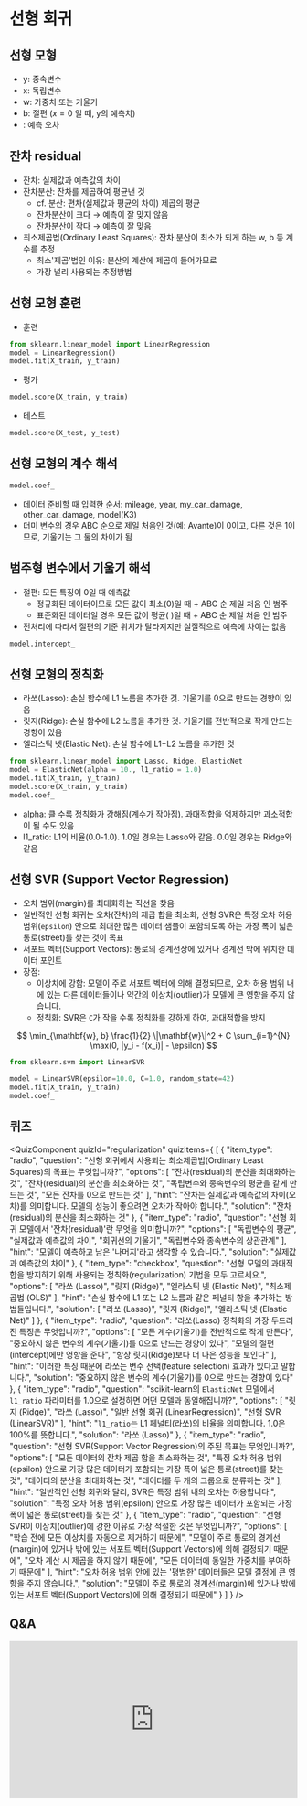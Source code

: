 # 선형 회귀

## 선형 모형

  * y: 종속변수 
  * x: 독립변수 
  * w: 가중치 또는 기울기 
  * b: 절편 ($x=0$ 일 때, y의 예측치) 
  * : 예측 오차 

## 잔차 residual

  * 잔차: 실제값과 예측값의 차이 
  * 잔차분산: 잔차를 제곱하여 평균낸 것 
    * cf. 분산: 편차(실제값과 평균의 차이) 제곱의 평균 
    * 잔차분산이 크다 → 예측이 잘 맞지 않음 
    * 잔차분산이 작다 → 예측이 잘 맞음 
  * 최소제곱법(Ordinary Least Squares): 잔차 분산이 최소가 되게 하는 w, b 등 계수를 추정 
    * 최소'제곱'법인 이유: 분산의 계산에 제곱이 들어가므로 
    * 가장 널리 사용되는 추정방법 

## 선형 모형 훈련

  * 훈련



```python
from sklearn.linear_model import LinearRegression
model = LinearRegression()
model.fit(X_train, y_train)
```

  * 평가

```python
model.score(X_train, y_train)
```

  * 테스트



```python
model.score(X_test, y_test)
```

## 선형 모형의 계수 해석

```python
model.coef_
```

  * 데이터 준비할 때 입력한 순서: mileage, year, my\_car\_damage, other\_car\_damage, model(K3) 
  * 더미 변수의 경우 ABC 순으로 제일 처음인 것(예: Avante)이 0이고, 다른 것은 1이므로, 기울기는 그 둘의 차이가 됨 

## 범주형 변수에서 기울기 해석

  * 절편: 모든 특징이 0일 때 예측값 
      * 정규화된 데이터이므로 모든 값이 최소(0)일 때 + ABC 순 제일 처음 인 범주 
      * 표준화된 데이터일 경우 모든 값이 평균( )일 때 + ABC 순 제일 처음 인 범주 
  * 전처리에 따라서 절편의 기준 위치가 달라지지만 실질적으로 예측에 차이는 없음 



```python
model.intercept_
```

## 선형 모형의 정칙화

  * 라쏘(Lasso): 손실 함수에 L1 노름을 추가한 것. 기울기를 0으로 만드는 경향이 있음 
  * 릿지(Ridge): 손실 함수에 L2 노름을 추가한 것. 기울기를 전반적으로 작게 만드는 경향이 있음 
  * 엘라스틱 넷(Elastic Net): 손실 함수에 L1+L2 노름을 추가한 것 

```python
from sklearn.linear_model import Lasso, Ridge, ElasticNet
model = ElasticNet(alpha = 10., l1_ratio = 1.0)
model.fit(X_train, y_train)
model.score(X_train, y_train)
model.coef_
```

  * alpha: 클 수록 정칙화가 강해짐(계수가 작아짐). 과대적합을 억제하지만 과소적합이 될 수도 있음 
  * l1\_ratio: L1의 비율(0.0-1.0). 1.0일 경우는 Lasso와 같음. 0.0일 경우는 Ridge와 같음 



## 선형 SVR (Support Vector Regression)

  * 오차 범위(margin)를 최대화하는 직선을 찾음
  * 일반적인 선형 회귀는 오차(잔차)의 제곱 합을 최소화, 선형 SVR은 특정 오차 허용 범위(`epsilon`) 안으로 최대한 많은 데이터 샘플이 포함되도록 하는 가장 폭이 넓은 통로(street)를 찾는 것이 목표
  * 서포트 벡터(Support Vectors): 통로의 경계선상에 있거나 경계선 밖에 위치한 데이터 포인트
  * 장점:
      * 이상치에 강함: 모델이 주로 서포트 벡터에 의해 결정되므로, 오차 허용 범위 내에 있는 다른 데이터들이나 약간의 이상치(outlier)가 모델에 큰 영향을 주지 않습니다.
      * 정칙화: SVR은 `C`가 작을 수록 정칙화를 강하게 하여, 과대적합을 방지

$$
\min_{\mathbf{w}, b} \frac{1}{2} \|\mathbf{w}\|^2 + C \sum_{i=1}^{N} \max(0, |y_i - f(x_i)| - \epsilon)
$$


```python
from sklearn.svm import LinearSVR

model = LinearSVR(epsilon=10.0, C=1.0, random_state=42)
model.fit(X_train, y_train)
model.coef_
```

## 퀴즈


<QuizComponent quizId="regularization" quizItems={
    [
    {
        "item_type": "radio",
        "question": "선형 회귀에서 사용되는 최소제곱법(Ordinary Least Squares)의 목표는 무엇입니까?",
        "options": [
            "잔차(residual)의 분산을 최대화하는 것",
            "잔차(residual)의 분산을 최소화하는 것",
            "독립변수와 종속변수의 평균을 같게 만드는 것",
            "모든 잔차를 0으로 만드는 것"
        ],
        "hint": "잔차는 실제값과 예측값의 차이(오차)를 의미합니다. 모델의 성능이 좋으려면 오차가 작아야 합니다.",
        "solution": "잔차(residual)의 분산을 최소화하는 것"
    },
    {
        "item_type": "radio",
        "question": "선형 회귀 모델에서 '잔차(residual)'란 무엇을 의미합니까?",
        "options": [
            "독립변수의 평균",
            "실제값과 예측값의 차이",
            "회귀선의 기울기",
            "독립변수와 종속변수의 상관관계"
        ],
        "hint": "모델이 예측하고 남은 '나머지'라고 생각할 수 있습니다.",
        "solution": "실제값과 예측값의 차이"
    },
    {
        "item_type": "checkbox",
        "question": "선형 모델의 과대적합을 방지하기 위해 사용되는 정칙화(regularization) 기법을 모두 고르세요.",
        "options": [
            "라쏘 (Lasso)",
            "릿지 (Ridge)",
            "엘라스틱 넷 (Elastic Net)",
            "최소제곱법 (OLS)"
        ],
        "hint": "손실 함수에 L1 또는 L2 노름과 같은 페널티 항을 추가하는 방법들입니다.",
        "solution": [
            "라쏘 (Lasso)",
            "릿지 (Ridge)",
            "엘라스틱 넷 (Elastic Net)"
        ]
    },
    {
        "item_type": "radio",
        "question": "라쏘(Lasso) 정칙화의 가장 두드러진 특징은 무엇입니까?",
        "options": [
            "모든 계수(기울기)를 전반적으로 작게 만든다",
            "중요하지 않은 변수의 계수(기울기)를 0으로 만드는 경향이 있다",
            "모델의 절편(intercept)에만 영향을 준다",
            "항상 릿지(Ridge)보다 더 나은 성능을 보인다"
        ],
        "hint": "이러한 특징 때문에 라쏘는 변수 선택(feature selection) 효과가 있다고 말합니다.",
        "solution": "중요하지 않은 변수의 계수(기울기)를 0으로 만드는 경향이 있다"
    },
    {
        "item_type": "radio",
        "question": "scikit-learn의 `ElasticNet` 모델에서 `l1_ratio` 파라미터를 1.0으로 설정하면 어떤 모델과 동일해집니까?",
        "options": [
            "릿지 (Ridge)",
            "라쏘 (Lasso)",
            "일반 선형 회귀 (LinearRegression)",
            "선형 SVR (LinearSVR)"
        ],
        "hint": "`l1_ratio`는 L1 페널티(라쏘)의 비율을 의미합니다. 1.0은 100%를 뜻합니다.",
        "solution": "라쏘 (Lasso)"
    },
    {
        "item_type": "radio",
        "question": "선형 SVR(Support Vector Regression)의 주된 목표는 무엇입니까?",
        "options": [
            "모든 데이터의 잔차 제곱 합을 최소화하는 것",
            "특정 오차 허용 범위(epsilon) 안으로 가장 많은 데이터가 포함되는 가장 폭이 넓은 통로(street)를 찾는 것",
            "데이터의 분산을 최대화하는 것",
            "데이터를 두 개의 그룹으로 분류하는 것"
        ],
        "hint": "일반적인 선형 회귀와 달리, SVR은 특정 범위 내의 오차는 허용합니다.",
        "solution": "특정 오차 허용 범위(epsilon) 안으로 가장 많은 데이터가 포함되는 가장 폭이 넓은 통로(street)를 찾는 것"
    },
    {
        "item_type": "radio",
        "question": "선형 SVR이 이상치(outlier)에 강한 이유로 가장 적절한 것은 무엇입니까?",
        "options": [
            "학습 전에 모든 이상치를 자동으로 제거하기 때문에",
            "모델이 주로 통로의 경계선(margin)에 있거나 밖에 있는 서포트 벡터(Support Vectors)에 의해 결정되기 때문에",
            "오차 계산 시 제곱을 하지 않기 때문에",
            "모든 데이터에 동일한 가중치를 부여하기 때문에"
        ],
        "hint": "오차 허용 범위 안에 있는 '평범한' 데이터들은 모델 결정에 큰 영향을 주지 않습니다.",
        "solution": "모델이 주로 통로의 경계선(margin)에 있거나 밖에 있는 서포트 벡터(Support Vectors)에 의해 결정되기 때문에"
    }
]
} />


## Q&A
<iframe src="https://tally.so/embed/wbOOKg?alignLeft=1&hideTitle=1&transparentBackground=1&dynamicHeight=0" loading="lazy" width="100%" height="274" frameborder="0" marginheight="0" marginwidth="0" title="Q&A"></iframe>